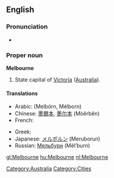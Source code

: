 ==English==

===Pronunciation===
* {{IPA|/mɛlbən̩/}}

===Proper noun===
{{wikipedia}}
'''Melbourne'''

# State capital of [[Victoria]] ([[Australia]]).

====Translations====
{{trans-top|city in Australia}}
* Arabic: {{Arab|[[ملبورن]]}} (Melbórn, Mélborn)
* Chinese: [[墨爾本]], [[墨尔本]] (Mòěrběn)
* French: {{t-|fr|Melbourne}}
{{trans-mid}}
* Greek: {{t-|el|Μελβούρνη|f|tr=Melvoúrni|sc=Grek}}
* Japanese: [[メルボルン]] (Meruborun)
* Russian: [[Мельбурн]] (Mél’burn) {{m}}
{{trans-bottom}}

[[Category:Australia]]
[[Category:Cities]]

[[gl:Melbourne]]
[[hu:Melbourne]]
[[nl:Melbourne]]